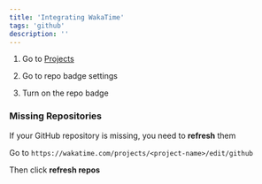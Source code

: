 ```yaml
---
title: 'Integrating WakaTime'
tags: 'github'
description: ''
---
```


1. Go to [Projects](https://wakatime.com/projects)
2. Go to repo badge settings

   <CloudinaryImg
     mdx
     publicId='theodorusclarence/shorts/github/wakatime-integration/CleanShot_2022-10-12_at_12.22.562x'
     alt='WakaTime Projects'
     width={2836}
     height={1114}
   />

3. Turn on the repo badge

   <CloudinaryImg
     mdx
     publicId='theodorusclarence/shorts/github/wakatime-integration/CleanShot_2022-10-12_at_12.24.122x'
     alt='Turning on Repo Badge Settings'
     width={2122}
     height={966}
   />

### Missing Repositories

If your GitHub repository is missing, you need to **refresh** them

Go to `https://wakatime.com/projects/<project-name>/edit/github`

<CloudinaryImg
  mdx
  publicId='theodorusclarence/shorts/github/wakatime-integration/CleanShot_2022-10-12_at_12.30.222x'
  alt='Refresh Repository'
  width={2472}
  height={828}
/>

Then click **refresh repos**
